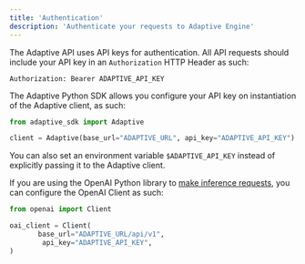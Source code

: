 ```yaml
---
title: 'Authentication'
description: 'Authenticate your requests to Adaptive Engine'
---
```


The Adaptive API uses API keys for authentication. All API requests should include your API key in an `Authorization` HTTP Header as such:
```
Authorization: Bearer ADAPTIVE_API_KEY
```
The Adaptive Python SDK allows you configure your API key on instantiation of the Adaptive client, as such:

```Python Python
from adaptive_sdk import Adaptive

client = Adaptive(base_url="ADAPTIVE_URL", api_key="ADAPTIVE_API_KEY")
```

You can also set an environment variable `$ADAPTIVE_API_KEY` instead of explicitly passing it to the Adaptive client.

If you are using the OpenAI Python library to [make inference requests](/get-started/inference), you can configure the OpenAI Client as such:

```Python Python
from openai import Client

oai_client = Client(
       base_url="ADAPTIVE_URL/api/v1",
    	api_key="ADAPTIVE_API_KEY",
)
```